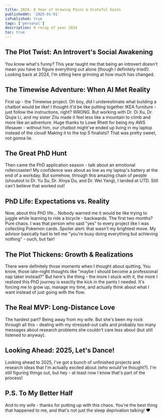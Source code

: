 ```yaml
---
title: 2024: A Year of Growing Pains & Grateful Gains
publishedAt: '2025-01-01'
isPublished: true
tags: ['personal']
description: A recap of year 2024
toc: true
---
```


## The Plot Twist: An Introvert's Social Awakening

You know what's funny? This year taught me that being an introvert doesn't mean you have to figure everything out alone (though I definitely tried!). Looking back at 2024, I'm sitting here grinning at how much has changed.

## The Timewise Adventure: When AI Met Reality

First up - the Timewise project. Oh boy, did I underestimate what building a chatbot would be like! I thought it'd be like putting together IKEA furniture - just follow the instructions, right? WRONG. But working with Dr. Di Xu, Dr. Qiujie Li, and my sister Zilu made it feel less like a mountain to climb and more like an adventure. Huge thanks to Lowe Rhett for being my AWS lifesaver - without him, our chatbot might've ended up living in my laptop instead of the cloud! Making it to the top 5 finalists? That was pretty sweet, not gonna lie.

## The Great PhD Hunt

Then came the PhD application season - talk about an emotional rollercoaster! My confidence was about as low as my laptop's battery at the end of a workday. But somehow, through this amazing chain of people (shoutout to Dr. Yu Su, Dr. Xinya Du, and Dr. Wei Yang), I landed at UTD. Still can't believe that worked out!

## PhD Life: Expectations vs. Reality

Now, about this PhD life... Nobody warned me it would be like trying to juggle while learning to ride a bicycle - backwards. The first two months? Pure chaos. I was that person who said "yes" to every project like I was collecting Pokemon cards. Spoiler alert: that wasn't my brightest move. My advisor basically had to tell me "you're busy doing everything but achieving nothing" - ouch, but fair!

## The Plot Thickens: Growth & Realizations

There were definitely those moments when I thought about quitting. You know, those late-night thoughts like "maybe I should become a professional nap taker instead?" But here's the thing - the more I stuck with it, the more I realized this PhD journey is exactly the kick in the pants I needed. It's forcing me to grow up, manage my time, and actually think about what I want instead of just going with the flow.

## The Real MVP: Long-Distance Love

The hardest part? Being away from my wife. But she's been my rock through all this - dealing with my stressed-out calls and probably too many messages about research problems she couldn't care less about (but still listened to anyway).

## Looking Ahead: 2025, Let's Dance!

Looking ahead to 2025, I've got a bunch of unfinished projects and research ideas that I'm actually excited about (who would've thought?). I'm still figuring things out, but hey - at least now I know that's part of the process!

## P.S. To My Better Half

And to my wife - thanks for putting up with this chaos. You're the best thing that happened to me, and that's not just the sleep deprivation talking! ❤️
